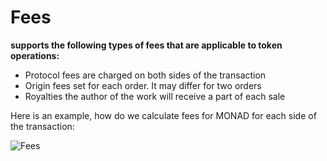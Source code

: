 # Fees

**supports the following types of fees that are applicable to token operations:**

- Protocol fees are charged on both sides of the transaction
- Origin fees set for each order. It may differ for two orders
- Royalties the author of the work will receive a part of each sale

Here is an example, how do we calculate fees for MONAD for each side of the transaction:

![Fees](/img/fees-flowchart.jpg)
